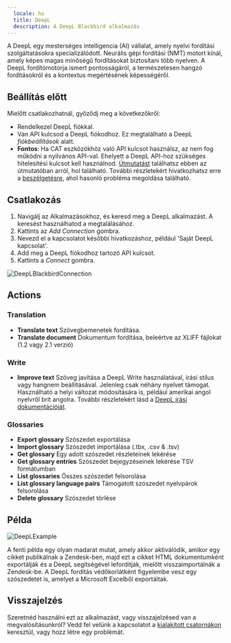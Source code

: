 ```yaml
---
  locale: hu
  title: DeepL
  description: A DeepL Blackbird alkalmazás
---
```


<LinkCard title="Megtekintés a Github-on" target="_blank" href="https://github.com/bb-io/DeepL" icon="github" />

A DeepL egy mesterséges intelligencia (AI) vállalat, amely nyelvi fordítási szolgáltatásokra specializálódott. Neurális gépi fordítási (NMT) motort kínál, amely képes magas minőségű fordításokat biztosítani több nyelven. A DeepL fordítómotorja ismert pontosságáról, a természetesen hangzó fordításokról és a kontextus megértésének képességéről.

## Beállítás előtt

Mielőtt csatlakozhatnál, győződj meg a következőkről:

- Rendelkezel DeepL fiókkal.
- Van API kulcsod a DeepL fiókodhoz. Ez megtalálható a DeepL _fiókbeállítások_ alatt.
- **Fontos**: Ha CAT eszközökhöz való API kulcsot használsz, az nem fog működni a nyilvános API-val. Ehelyett a DeepL API-hoz szükséges hitelesítési kulcsot kell használnod. [Útmutatást](https://youtu.be/WTt3UuiDAf4?t=79) találhatsz ebben az útmutatóban arról, hol található. További részletekért hivatkozhatsz erre a [beszélgetésre](https://github.com/DeepLcom/deepl-python/issues/106), ahol hasonló probléma megoldása található.

## Csatlakozás

1. Navigálj az Alkalmazásokhoz, és keresd meg a DeepL alkalmazást. A keresést használhatod a megtalálásához.
2. Kattints az _Add Connection_ gombra.
3. Nevezd el a kapcsolatot későbbi hivatkozáshoz, például 'Saját DeepL kapcsolat'.
4. Add meg a DeepL fiókodhoz tartozó API kulcsot.
5. Kattints a _Connect_ gombra.

![DeepLBlackbirdConnection](https://raw.githubusercontent.com/bb-io/DeepL/main/image/README/DeepLBlackbirdConnection.png)

## Actions

### Translation 

- **Translate text** Szövegbemenetek fordítása.
- **Translate document** Dokumentum fordítása, beleértve az XLIFF fájlokat (1.2 vagy 2.1 verzió)

### Write
- **Improve text** Szöveg javítása a DeepL Write használatával, írási stílus vagy hangnem beállításával. Jelenleg csak néhány nyelvet támogat. Használható a helyi változat módosítására is, például amerikai angol nyelvről brit angolra. További részletekért lásd a [DeepL írási dokumentációját](https://developers.deepl.com/docs/api-reference/improve-text).

### Glossaries 

- **Export glossary** Szószedet exportálása 
- **Import glossary** Szószedet importálása (.tbx, .csv & .tsv) 
- **Get glossary** Egy adott szószedet részleteinek lekérése 
- **Get glossary entries** Szószedet bejegyzéseinek lekérése TSV formátumban 
- **List glossaries** Összes szószedet felsorolása
- **List glossary language pairs** Támogatott szószedet nyelvpárok felsorolása
- **Delete glossary** Szószedet törlése

## Példa

![DeepLExample](https://raw.githubusercontent.com/bb-io/DeepL/main/image/README/DeepLExample.png)

A fenti példa egy olyan madarat mutat, amely akkor aktiválódik, amikor egy cikket publikálnak a Zendesk-ben, majd ezt a cikket HTML dokumentumként exportálják és a DeepL segítségével lefordítják, mielőtt visszaimportálnák a Zendesk-be. A DeepL fordítás védőkorlátként figyelembe vesz egy szószedetet is, amelyet a Microsoft Excelből exportáltak.

## Visszajelzés

Szeretnéd használni ezt az alkalmazást, vagy visszajelzésed van a megvalósításunkról? Vedd fel velünk a kapcsolatot a [kialakított csatornákon](https://www.blackbird.io/) keresztül, vagy hozz létre egy problémát.